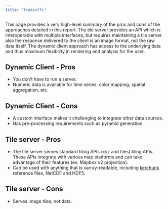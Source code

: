 ```yaml
---
title: "Tradeoffs"
---
```


This page provides a very high-level summary of the pros and cons of the approaches detailed in this report.
The tile server provides an API which is interoperable with multiple interfaces, but requires maintaining a tile server. also the response delivered to the client is an image format, not the raw data itself. The dynamic client approach has access to the underlying data and thus maximum flexibility in rendering and analysis for the user.

## Dynamic Client - Pros

* You don’t have to run a server.
* Numeric data is available for time series, color mapping, spatial aggregation, etc.

## Dynamic Client - Cons

* A custom interface makes it challenging to integrate other data sources.
* Has pre-processing requirements such as pyramid generation.

## Tile server - Pros

* The tile server serves standard tiling APIs (xyz and tiles) tiling APIs. These APIs integrate with various map platforms and can take advantage of their features (ex. Mapbox v2 projection).
* Can be used with anything that is xarray-readable, including [kerchunk](https://fsspec.github.io/kerchunk/) reference files, NetCDF and HDF5.

## Tile server - Cons

* Serves image tiles, not data.
